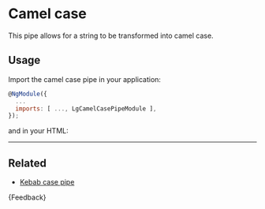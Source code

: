 
<Meta title="Helpers/Pipes/Camel case/Guide" />

# Camel case

This pipe allows for a string to be transformed into camel case.

## Usage
Import the camel case pipe in your application:

```js
@NgModule({
  ...
  imports: [ ..., LgCamelCasePipeModule ],
});
```

and in your HTML:

<Source id="helpers-pipes-camel-case-examples--camel-case-pipe-story"></Source>

---

## Related

- [Kebab case pipe](./?path=/docs/helpers-pipes-kebab-case-guide--docs)

<Markdown>{Feedback}</Markdown>
